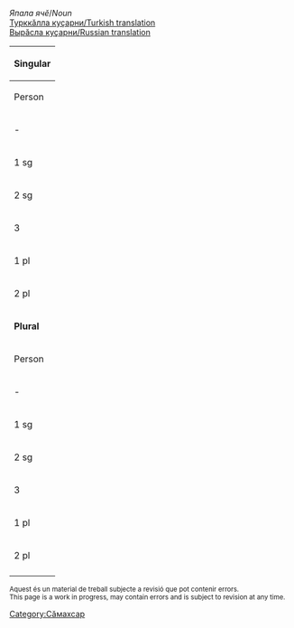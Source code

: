 

''Япала ячӗ''/''Noun''<br/>
[http://ilazki.thinkgeek.co.uk/~spectre/txuvaix/cv-tr/index.php?q=радио Турккӑлла куҫарни/Turkish translation]<br/>
[http://samah.chv.su/cgi-bin/s.cgi?a=s&word=радио Вырӑсла куҫарни/Russian translation]

{|class=wikitable
|-
!colspan=9|'''Singular'''
|-
!  Person  !!  Tеп<br/>Absolutive<br>''Мӗн?''  !!  Камӑнлӑх<br/>Genitive<br>''Мӗнӗн?''  !!  Пару<br/>Dative<br>''Мӗне?''  !!  Вырӑн<br/>Locative<br>''Мӗнре?''  !!  Туху<br/>Ablative<br>''Мӗнрен?''  !!  Пӗрлелӗх<br/>Instrumental<br>''Мӗнпе?''  !!  Ҫуклӑх<br/>Privative<br>''Мӗнсӗр?''  !!  Пирке<br/>Final<br>''Мӗншӗн?''
|-
| - || радио || радио·н || радио·на || радио·ра || радио·ран || радио·па || радио·сӑр || радио·шӑн
|-
| 1 sg || радио·м || радио·м·ӑн || радио·м·а || радио·м·ра || радио·м·ран || радио·м·па || радио·м·сӑр || радио·м·шӑн 
|-
| 2 sg || рад·ю || рад·ю·н || ради·ю·на || рад·ю·нта || рад·ю·нтан || рад·ю·па || рад·ю·сӑр || рад·ю·шӑн 
|-
| 3 || радио·вӗ || радио·вӗ·н || радио·вӗ·не || радио·вӗ·нче || радио·вӗ·нчен || радио·вӗ·пе || радио·вӗ·сӗр || радио·вӗ·шӗн
|-
| 1 pl || радио·м·ӑр || радио·м·ӑр·ӑн || радио·м·ӑр·а || радио·м·ӑр·та || радио·м·ӑр·тан || радио·м·ӑр·па || радио·м·ӑр·сӑр || радио·м·ӑр·шӑн 
|-
| 2 pl || радиӑ·р || радиӑ·р·ӑн || радиӑ·р·а || радиӑ·р·та || радиӑ·р·тан || радиӑ·р·па || радиӑ·р·сӑр || радиӑ·р·шӑн 
|-
!colspan=9|'''Plural'''
|-
!  Person  !!  Tеп<br/>Absolutive<br>''Мӗн?''  !!  Камӑнлӑх<br/>Genitive<br>''Мӗнӗн?''  !!  Пару<br/>Dative<br>''Мӗне?''  !!  Вырӑн<br/>Locative<br>''Мӗнре?''  !!  Туху<br/>Ablative<br>''Мӗнрен?''  !!  Пӗрлелӗх<br/>Instrumental<br>''Мӗнпе?''  !!  Ҫуклӑх<br/>Privative<br>''Мӗнсӗр?''  !!  Пирке<br/>Final<br>''Мӗншӗн?''
|-
| - || радио·сем || радио·се·н || радио·сен·е || радио·сен·че || радио·сен·чен || радио·сем·пе || радио·сем·сӗр || радио·сем·шӗн
|-
| 1 sg || радио·м·сем || радио·м·се·н || радио·м·сен·е || радио·м·сен·че || радио·м·сен·чен || радио·м·сем·пе || радио·м·сем·сӗр || радио·м·сем·шӗн 
|-
| 2 sg || рад·ю·сем || рад·ю·се·н || рад·ю·сен·е || рад·ю·сен·че || рад·ю·сен·чен || рад·ю·сем·пе || рад·ю·сем·сӗр || рад·ю·сем·шӗн 
|-
| 3 || радио·вӗ·сем || радио·воӗ·се·н || радио·вӗ·сен·е || радио·вӗ·сен·че || радио·вӗ·сен·чен || радио·вӗ·сем·пе || радио·вӗ·сем·сӗр || радио·вӗ·сем·шӗн
|-
| 1 pl || радио·м·ӑр·сем || радио·м·ӑр·се·н || радио·м·ӑр·сен·е || радио·м·ӑр·сен·че || радио·м·ӑр·сен·чен || радио·м·ӑр·сем·пе || радио·м·ӑр·сем·сӗр || радио·м·ӑр·сем·шӗн 
|-
| 2 pl || радиӑ·р·сем || радиӑ·р·се·н || радиӑ·р·сен·е || радиӑ·р·сен·че || радиӑ·р·сен·чен || радиӑ·р·сем·пе || радиӑ·р·сем·сӗр || радиӑ·р·сем·шӗн 
|-
|}

<small>
Aquest és un material de treball subjecte a revisió que pot contenir errors.<br/>
This page is a work in progress, may contain errors and is subject to revision at any time. 
</small>

[[Category:Сӑмахсар]]